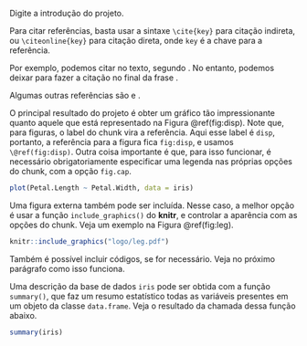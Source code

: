 Digite a introdução do projeto.

Para citar referências, basta usar a sintaxe `\cite{key}` para citação
indireta, ou `\citeonline{key}` para citação direta, onde `key` é a
chave para a referência.

Por exemplo, podemos citar no texto, segundo \citeonline{kaplan}. No
entanto, podemos deixar para fazer a citação no final da frase
\cite{Casella-Berger2011}.

Algumas outras referências são \citeonline{Wilks1962} e
\citeonline{Mood1974}.

O principal resultado do projeto é obter um gráfico tão impressionante
quanto aquele que está representado na Figura \@ref(fig:disp). Note que,
para figuras, o label do chunk vira a referência. Aqui esse label é
`disp`, portanto, a referência para a figura fica `fig:disp`, e usamos
`\@ref(fig:disp)`. Outra coisa importante é que, para isso funcionar, é
necessário obrigatoriamente especificar uma legenda nas próprias opções
do chunk, com a opção `fig.cap`.

```r
plot(Petal.Length ~ Petal.Width, data = iris)
```

Uma figura externa também pode ser incluída. Nesse caso, a melhor opção
é usar a função `include_graphics()` do **knitr**, e controlar a
aparência com as opções do chunk. Veja um exemplo na Figura
\@ref(fig:leg).

```r
knitr::include_graphics("logo/leg.pdf")
```

Também é possível incluir códigos, se for necessário. Veja no próximo
parágrafo como isso funciona.

Uma descrição da base de dados `iris` pode ser obtida com a função
`summary()`, que faz um resumo estatístico todas as variáveis presentes
em um objeto da classe `data.frame`. Veja o resultado da chamada dessa
função abaixo.

```r
summary(iris)
```
